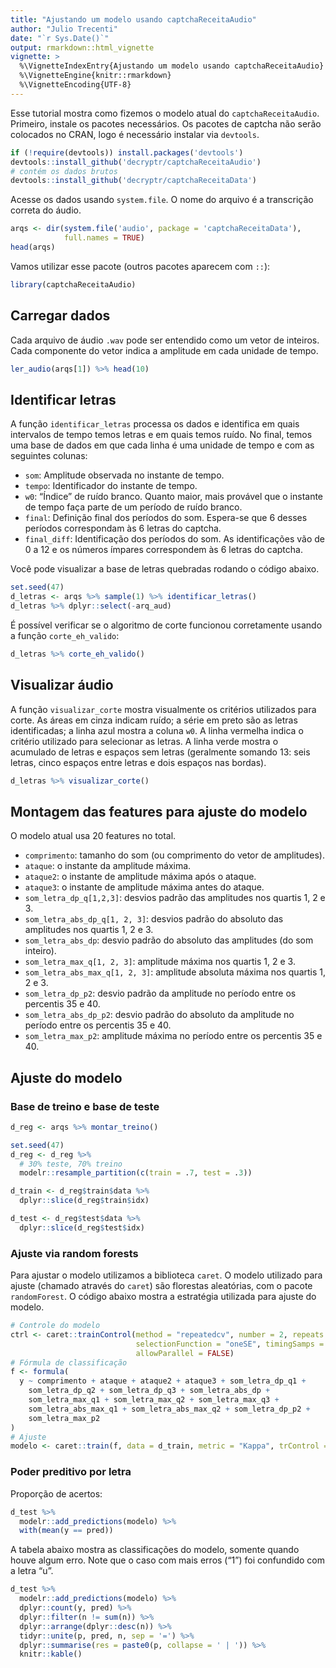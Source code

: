 ```yaml
---
title: "Ajustando um modelo usando captchaReceitaAudio"
author: "Julio Trecenti"
date: "`r Sys.Date()`"
output: rmarkdown::html_vignette
vignette: >
  %\VignetteIndexEntry{Ajustando um modelo usando captchaReceitaAudio}
  %\VignetteEngine{knitr::rmarkdown}
  %\VignetteEncoding{UTF-8}
---
```


Esse tutorial mostra como fizemos o modelo atual do `captchaReceitaAudio`. Primeiro, instale os pacotes necessários. Os pacotes de captcha não serão colocados no CRAN, logo é necessário instalar via `devtools`.

```r
if (!require(devtools)) install.packages('devtools')
devtools::install_github('decryptr/captchaReceitaAudio')
# contém os dados brutos
devtools::install_github('decryptr/captchaReceitaData')
```

Acesse os dados usando `system.file`. O nome do arquivo é a transcrição correta do áudio.

```r
arqs <- dir(system.file('audio', package = 'captchaReceitaData'), 
            full.names = TRUE)
head(arqs)
```

Vamos utilizar esse pacote (outros pacotes aparecem com `::`):

```r
library(captchaReceitaAudio)
```

## Carregar dados

Cada arquivo de áudio `.wav` pode ser entendido como um vetor de inteiros. Cada componente do vetor indica a amplitude em cada unidade de tempo.

```r
ler_audio(arqs[1]) %>% head(10)
```

## Identificar letras

A função `identificar_letras` processa os dados e identifica em quais intervalos de tempo temos letras e em quais temos ruído. No final, temos uma base de dados em que cada linha é uma unidade de tempo e com as seguintes colunas:

- `som`: Amplitude observada no instante de tempo.
- `tempo`: Identificador do instante de tempo.
- `w0`: "Índice" de ruído branco. Quanto maior, mais provável que o instante de tempo faça parte de um período de ruído branco.
- `final`: Definição final dos períodos do som. Espera-se que 6 desses períodos correspondam às 6 letras do captcha.
- `final_diff`: Identificação dos períodos do som. As identificações vão de 0 a 12 e os números ímpares correspondem às 6 letras do captcha.

Você pode visualizar a base de letras quebradas rodando o código abaixo.

```r
set.seed(47)
d_letras <- arqs %>% sample(1) %>% identificar_letras()
d_letras %>% dplyr::select(-arq_aud)
```

É possível verificar se o algoritmo de corte funcionou corretamente usando a função `corte_eh_valido`:

```r
d_letras %>% corte_eh_valido()
```

## Visualizar áudio

A função `visualizar_corte` mostra visualmente os critérios utilizados para corte. As áreas em cinza indicam ruído; a série em preto são as letras identificadas; a linha azul mostra a coluna `w0`. A linha vermelha indica o critério utilizado para selecionar as letras. A linha verde mostra o acumulado de letras e espaços sem letras (geralmente somando 13: seis letras, cinco espaços entre letras e dois espaços nas bordas).

```r
d_letras %>% visualizar_corte()
```

## Montagem das features para ajuste do modelo

O modelo atual usa 20 features no total.

- `comprimento`: tamanho do som (ou comprimento do vetor de amplitudes).
- `ataque`: o instante da amplitude máxima.            
- `ataque2`: o instante de amplitude máxima após o ataque.        
- `ataque3`: o instante de amplitude máxima antes do ataque.
- `som_letra_dp_q[1,2,3]`: desvios padrão das amplitudes nos quartis 1, 2 e 3.
- `som_letra_abs_dp_q[1, 2, 3]`: desvios padrão do absoluto das amplitudes nos quartis 1, 2 e 3.
- `som_letra_abs_dp`: desvio padrão do absoluto das amplitudes (do som inteiro).   
- `som_letra_max_q[1, 2, 3]`: amplitude máxima nos quartis 1, 2 e 3.   
- `som_letra_abs_max_q[1, 2, 3]`: amplitude absoluta máxima nos quartis 1, 2 e 3.
- `som_letra_dp_p2`: desvio padrão da amplitude no período entre os percentis 35 e 40.
- `som_letra_abs_dp_p2`: desvio padrão do absoluto da amplitude no período entre os percentis 35 e 40.
- `som_letra_max_p2`: amplitude máxima no período entre os percentis 35 e 40.


## Ajuste do modelo

### Base de treino e base de teste

```r
d_reg <- arqs %>% montar_treino()
```

```r
set.seed(47)
d_reg <- d_reg %>% 
  # 30% teste, 70% treino
  modelr::resample_partition(c(train = .7, test = .3))

d_train <- d_reg$train$data %>% 
  dplyr::slice(d_reg$train$idx)

d_test <- d_reg$test$data %>% 
  dplyr::slice(d_reg$test$idx)
```

### Ajuste via random forests

Para ajustar o modelo utilizamos a biblioteca `caret`. O modelo utilizado para ajuste (chamado através do `caret`) são florestas aleatórias, com o pacote `randomForest`. O código abaixo mostra a estratégia utilizada para ajuste do modelo.

```r
# Controle do modelo
ctrl <- caret::trainControl(method = "repeatedcv", number = 2, repeats = 4, 
                            selectionFunction = "oneSE", timingSamps = 3, 
                            allowParallel = FALSE)
# Fórmula de classificação
f <- formula(
  y ~ comprimento + ataque + ataque2 + ataque3 + som_letra_dp_q1 +
    som_letra_dp_q2 + som_letra_dp_q3 + som_letra_abs_dp + 
    som_letra_max_q1 + som_letra_max_q2 + som_letra_max_q3 +
    som_letra_abs_max_q1 + som_letra_abs_max_q2 + som_letra_dp_p2 +
    som_letra_max_p2
)
# Ajuste
modelo <- caret::train(f, data = d_train, metric = "Kappa", trControl = ctrl)
```

### Poder preditivo por letra

Proporção de acertos:

```r
d_test %>% 
  modelr::add_predictions(modelo) %>% 
  with(mean(y == pred))
```

A tabela abaixo mostra as classificações do modelo, somente quando houve algum erro. Note que o caso com mais erros ("1") foi confundido com a letra "u".

```r
d_test %>% 
  modelr::add_predictions(modelo) %>% 
  dplyr::count(y, pred) %>% 
  dplyr::filter(n != sum(n)) %>% 
  dplyr::arrange(dplyr::desc(n)) %>% 
  tidyr::unite(p, pred, n, sep = '=') %>% 
  dplyr::summarise(res = paste0(p, collapse = ' | ')) %>% 
  knitr::kable()
```

